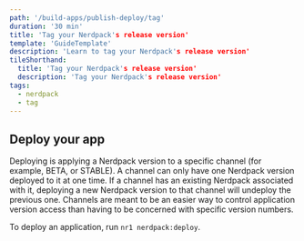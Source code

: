 ```yaml
---
path: '/build-apps/publish-deploy/tag'
duration: '30 min'
title: 'Tag your Nerdpack's release version'
template: 'GuideTemplate'
description: 'Learn to tag your Nerdpack's release version'
tileShorthand:
  title: 'Tag your Nerdpack's release version'
  description: 'Tag your Nerdpack's release version'
tags:
  - nerdpack
  - tag
---
```


## Deploy your app

Deploying is applying a Nerdpack version to a specific channel (for example, BETA, or STABLE). A channel can only have one Nerdpack version deployed to it at one time. If a channel has an existing Nerdpack associated with it, deploying a new Nerdpack version to that channel will undeploy the previous one. Channels are meant to be an easier way to control application version access than having to be concerned with specific version numbers.

<Steps>

<Step>

To deploy an application, run `nr1 nerdpack:deploy`.

</Step>

</Steps>